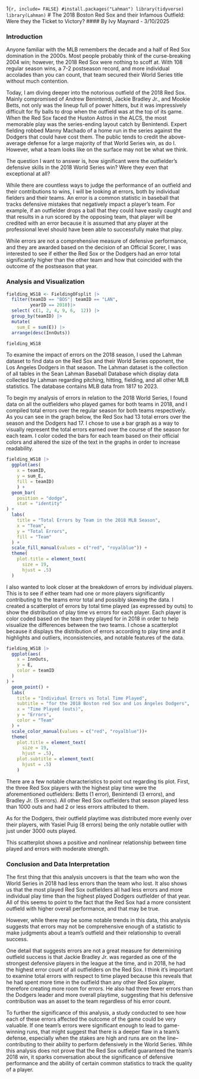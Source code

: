 1```{r, include= FALSE}
#install.packages("Lahman")
library(tidyverse)
library(Lahman)
```
# The 2018 Boston Red Sox and their Infamous Outfield: Were they the Ticket to Victory?
#### By Ivy Maynard - 3/10/2025

### Introduction

Anyone familiar with the MLB remembers the decade and a half of Red Sox domination in the 2000s. Most people probably think of the curse-breaking 2004 win; however, the 2018 Red Sox were nothing to scoff at. With 108 regular season wins, a 7-2 postseason record, and more individual accolades than you can count, that team secured their World Series title without much contention. 

Today, I am diving deeper into the notorious outfield of the 2018 Red Sox. Mainly compromised of Andrew Benintendi, Jackie Bradley Jr., and Mookie Betts, not only was the lineup full of power hitters, but it was impressively difficult for fly balls to drop when the outfield was at the top of its game. When the Red Sox faced the Huston Astros in the ALCS, the most memorable play was the series-ending layout catch by Benintendi. Expert fielding robbed Manny Machado of a home run in the series against the Dodgers that could have cost them. The public tends to credit the above-average defense for a large majority of that World Series win, as do I. However, what a team looks like on the surface may not be what we think.

The question I want to answer is, how significant were the outfielder's defensive skills in the 2018 World Series win? Were they even that exceptional at all? 

While there are countless ways to judge the performance of an outfield and their contributions to wins, I will be looking at errors, both by individual fielders and their teams. An error is a common statistic in baseball that tracks defensive mistakes that negatively impact a player's team. For example, if an outfielder drops a ball that they could have easily caught and that results in a run scored by the opposing team, that player will be credited with an error because it is assumed that any player at the professional level should have been able to successfully make that play.

While errors are not a comprehensive measure of defensive performance, and they are awarded based on the decision of an Official Scorer, I was interested to see if either the Red Sox or the Dodgers had an error total significantly higher than the other team and how that coincided with the outcome of the postseason that year.

### Analysis and Visualization 

```{r, include = FALSE}
fielding_WS18 <- FieldingOFsplit |> 
  filter(teamID == "BOS"| teamID == "LAN",
         yearID == 2018)|> 
  select( c(1, 2, 4, 9, 6,  12)) |> 
  group_by(teamID) |> 
  mutate(
    sum_E = sum(E)) |>
  arrange(desc(InnOuts))

fielding_WS18
```

To examine the impact of errors on the 2018 season, I used the Lahman dataset to find data on the Red Sox and their World Series opponent, the Los Angeles Dodgers in that season. The Lahman dataset is the collection of all tables in the Sean Lahman Baseball Database which display data collected by Lahman regarding pitching, hitting, fielding, and all other MLB statistics. The database contains MLB data from 1817 to 2023.

To begin my analysis of errors in relation to the 2018 World Series, I found data on all the outfielders who played games for both teams in 2018, and I compiled total errors over the regular season for both teams respectively. As you can see in the graph below, the Red Sox had 13 total errors over the season and the Dodgers had 17. I chose to use a bar graph as a way to visually represent the total errors earned over the course of the season for each team. I color coded the bars for each team based on their official colors and altered the size of the text in the graphs in order to increase readability.


```{r}
fielding_WS18 |> 
  ggplot(aes(
    x = teamID, 
    y = sum_E, 
    fill = teamID)
    ) + 
  geom_bar(
    position = "dodge", 
    stat = "identity"
) + 
  labs(
    title = "Total Errors by Team in the 2018 MLB Season",
    x = "Team",
    y = "Total Errors",
    fill = "Team"
  ) +
  scale_fill_manual(values = c("red", "royalblue")) +
  theme(
    plot.title = element_text(
      size = 19,
      hjust = .5)
  )
```

I also wanted to look closer at the breakdown of errors by individual players. This is to see if either team had one or more players significantly contributing to the teams error total and possibly skewing the data. I created a scatterplot of errors by total time played (as expressed by outs) to show the distribution of play time vs errors for each player. Each player is color coded based on the team they played for in 2018 in order to help visualize the differences between the two teams. I chose a scatterplot because it displays the distribution of errors according to play time and it highlights and outliers, inconsistencies, and notable features of the data.

```{r}
fielding_WS18 |> 
  ggplot(aes(
    x = InnOuts,
    y = E,
    color = teamID
  )
) +
  geom_point() +
  labs(
    title = "Individual Errors vs Total Time Played",
    subtitle = "for the 2018 Boston red Sox and Los Angeles Dodgers",
    x = "Time Played (outs)",
    y = "Errors",
    color = "Team"
  ) +
  scale_color_manual(values = c("red", "royalblue"))+
  theme(
    plot.title = element_text(
      size = 19,
      hjust = .5),
    plot.subtitle = element_text(
      hjust = .5)
    ) 
```

There are a few notable characteristics to point out regarding tis plot. First, the three Red Sox players with the highest play time were the aforementioned outfielders: Betts (1 error), Benintendi (3 errors), and Bradley Jr. (5 errors). All other Red Sox outfielders that season played less than 1000 outs and had 2 or less errors attributed to them.

As for the Dodgers, their outfield playtime was distributed more evenly over their players, with Yasiel Puig (8 errors) being the only notable outlier with just under 3000 outs played. 

This scatterplot shows a positive and nonlinear relationship between time played and errors with moderate strength.

### Conclusion and Data Interpretation

The first thing that this analysis uncovers is that the team who won the World Series in 2018 had less errors than the team who lost. It also shows us that the most played Red Sox outfielders all had less errors and more individual play time than the highest played Dodgers outfielder of that year. All of this seems to point to the fact that the Red Sox had a more consistent outfield with higher overall performance, and that may be true.

However, while there may be some notable trends in this data, this analysis suggests that errors may not be comprehensive enough of a statistic to make judgments about a team's outfield and their relationship to overall success. 

One detail that suggests errors are not a great measure for determining outfield success is that Jackie Bradley Jr. was regarded as one of the strongest defensive players in the league at the time, and in 2018, he had the highest error count of all outfielders on the Red Sox. I think it's important to examine total errors with respect to time played because this reveals that he had spent more time in the outfield than any other Red Sox player, therefore creating more room for errors. He also had three fewer errors than the Dodgers leader and more overall playtime, suggesting that his defensive contribution was an asset to the team regardless of his error count.

To further the significance of this analysis, a study conducted to see how each of these errors affected the outcome of the game could be very valuable. If one team's errors were significant enough to lead to game-winning runs, that might suggest that there is a deeper flaw in a team's defense, especially when the stakes are high and runs are on the line--contributing to their ability to perform defensively in the World Series. While this analysis does not prove that the Red Sox outfield guaranteed the team's 2018 win, it sparks conversation about the significance of defensive performance and the ability of certain common statistics to track the quality of a player.